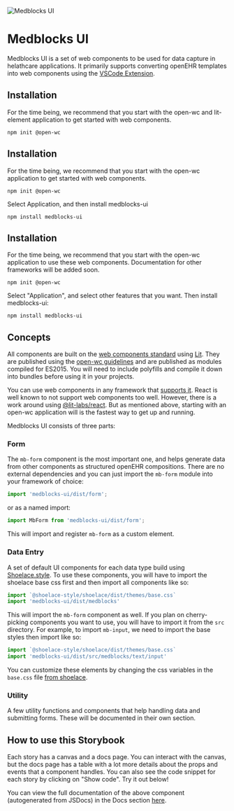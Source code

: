 
<Meta title="Introduction" />

![Medblocks UI](https://i.imgur.com/JbhZCX3.png)

# Medblocks UI

Medblocks UI is a set of web components to be used for data capture in helathcare applications. It primarily supports converting openEHR templates into web components using the [VSCode Extension](https://marketplace.visualstudio.com/items?itemName=tornadoalert.medblocks-ui).

## Installation

For the time being, we recommend that you start with the open-wc and lit-element application to get started with web components.

```
npm init @open-wc
```
## Installation

For the time being, we recommend that you start with the open-wc application to get started with web components.

```
npm init @open-wc
```

Select Application, and then install medblocks-ui

```
npm install medblocks-ui
```
## Installation

For the time being, we recommend that you start with the open-wc application to use these web components. Documentation for other frameworks will be added soon.

```
npm init @open-wc
```

Select "Application", and select other features that you want. Then install medblocks-ui:

```
npm install medblocks-ui
```



## Concepts

All components are built on the [web components standard](https://developer.mozilla.org/en-US/docs/Web/Web_Components) using [Lit](https://lit.dev/). They are published using the [open-wc guidelines](https://open-wc.org/) and are published as modules compiled for ES2015. You will need to include polyfills and compile it down into bundles before using it in your projects.

You can use web components in any framework that [supports it](https://custom-elements-everywhere.com/). React is well known to not support web components too well. However, there is a work around using [@lit-labs/react](https://www.npmjs.com/package/@lit-labs/react). But as mentioned above, starting with an open-wc application will is the fastest way to get up and running.

Medblocks UI consists of three parts:


### Form

The `mb-form` component is the most important one, and helps generate data from other components as structured openEHR compositions. There are no external dependencies and you can just import the `mb-form` module into your framework of choice:

```js
import 'medblocks-ui/dist/form';
```

or as a named import:

```js
import MbForm from 'medblocks-ui/dist/form';
```

This will import and register `mb-form` as a custom element.

### Data Entry

A set of default UI components for each data type build using [Shoelace.style](https://shoelace.style/). To use these components, you will have to import the shoelace base css first and then import all components like so:

```js
import `@shoelace-style/shoelace/dist/themes/base.css`
import 'medblocks-ui/dist/medblocks'
```

This will import the `mb-form` component as well. If you plan on cherry-picking components you want to use, you will have to import it from the `src` directory. For example, to import `mb-input`, we need to import the base styles then import like so:

```js
import `@shoelace-style/shoelace/dist/themes/base.css`
import 'medblocks-ui/dist/src/medblocks/text/input'
```

You can customize these elements by changing the css variables in the `base.css` file [from shoelace](https://shoelace.style/getting-started/customizing).

### Utility

A few utility functions and components that help handling data and submitting forms. These will be documented in their own section.

## How to use this Storybook

Each story has a canvas and a docs page. You can interact with the canvas, but the docs page has a table with a lot more details about the props and events that a component handles.
You can also see the code snippet for each story by clicking on "Show code". Try it out below!

<Canvas>
  <Story id="data-entry-coded-text-mb-select--base"></Story>
</Canvas>

You can view the full documentation of the above component (autogenerated from JSDocs) in the Docs section [here](/?path=/docs/data-entry-coded-text-mb-select--base).
